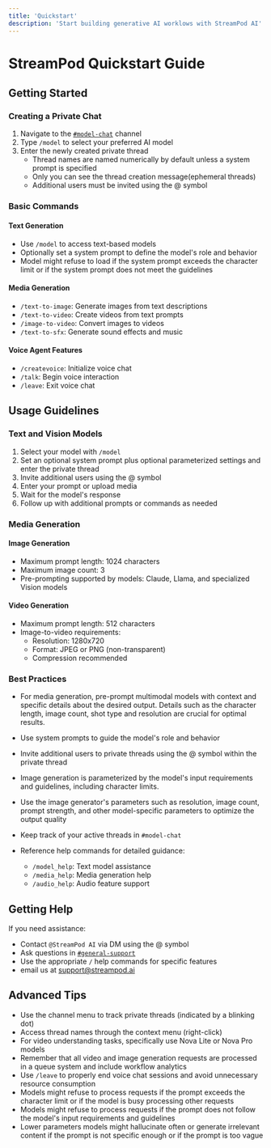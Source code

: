 ```yaml
---
title: 'Quickstart'
description: 'Start building generative AI worklows with StreamPod AI'
---
```


# StreamPod Quickstart Guide

## Getting Started

### Creating a Private Chat

1. Navigate to the <a href="https://discord.com/channels/1245569640265023572/1311515052385239061"> `#⁠model-chat`</a> channel
2. Type `/model` to select your preferred AI model
3. Enter the newly created private thread
   - Thread names are named numerically by default unless a system prompt is specified
   - Only you can see the thread creation message(ephemeral threads)
   - Additional users must be invited using the @ symbol

### Basic Commands

#### Text Generation
- Use `/model` to access text-based models
- Optionally set a system prompt to define the model's role and behavior
- Model might refuse to load if the system prompt exceeds the character limit or if the system prompt does not meet the guidelines 

#### Media Generation
- `/text-to-image`: Generate images from text descriptions
- `/text-to-video`: Create videos from text prompts
- `/image-to-video`: Convert images to videos
- `/text-to-sfx`: Generate sound effects and music

#### Voice Agent Features
- `/createvoice`: Initialize voice chat
- `/talk`: Begin voice interaction
- `/leave`: Exit voice chat

## Usage Guidelines

### Text and Vision Models

1. Select your model with `/model`
2. Set an optional system prompt plus optional parameterized settings and enter the private thread
3. Invite additional users using the @ symbol
4. Enter your prompt or upload media
5. Wait for the model's response
6. Follow up with additional prompts or commands as needed

### Media Generation

#### Image Generation
- Maximum prompt length: 1024 characters
- Maximum image count: 3
- Pre-prompting supported by models: Claude, Llama, and specialized Vision models

#### Video Generation
- Maximum prompt length: 512 characters
- Image-to-video requirements:
  - Resolution: 1280x720
  - Format: JPEG or PNG (non-transparent)
  - Compression recommended

### Best Practices

- For media generation, pre-prompt multimodal models with context and specific details about the desired output. Details such as the character length, image count, shot type and resolution are crucial for optimal results.
- Use system prompts to guide the model's role and behavior
- Invite additional users to private threads using the @ symbol within the private thread
- Image generation is parameterized by the model's input requirements and guidelines, including character limits. 
- Use the image generator's parameters such as resolution, image count, prompt strength, and other model-specific parameters to optimize the output quality

- Keep track of your active threads in `#⁠model-chat`
- Reference help commands for detailed guidance:
  - `/model_help`: Text model assistance
  - `/media_help`: Media generation help
  - `/audio_help`: Audio feature support

## Getting Help

If you need assistance:
- Contact `@StreamPod AI` via DM using the @ symbol
- Ask questions in <a href="https://discord.com/channels/1245569640265023572/1295950195439177748">`#⁠general-support`</a>
- Use the appropriate `/` help commands for specific features
- email us at support@streampod.ai

## Advanced Tips

- Use the channel menu to track private threads (indicated by a blinking dot)
- Access thread names through the context menu (right-click)
- For video understanding tasks, specifically use Nova Lite or Nova Pro models
- Remember that all video and image generation requests are processed in a queue system and include workflow analytics
- Use `/leave` to properly end voice chat sessions and avoid unnecessary resource consumption
- Models might refuse to process requests if the prompt exceeds the character limit or if the model is busy processing other requests
- Models might refuse to process requests if the prompt does not follow the model's input requirements and guidelines
- Lower parameters models might hallucinate often or generate irrelevant content if the prompt is not specific enough or if the prompt is too vague
